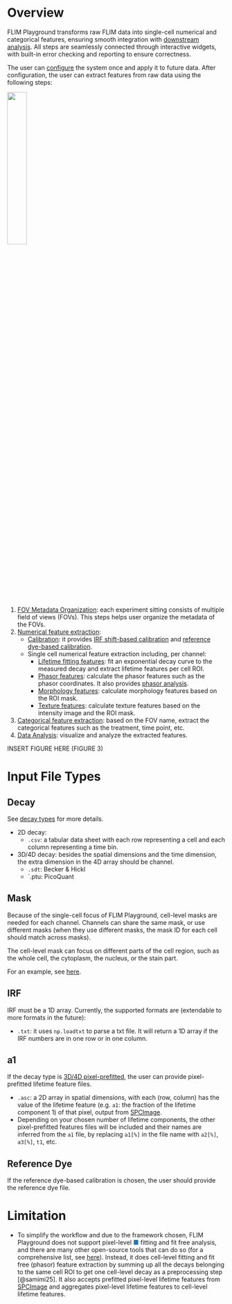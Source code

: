 # Overview

FLIM Playground transforms raw FLIM data into single-cell numerical and categorical features, ensuring smooth integration with [downstream analysis](data_analysis.qmd). All steps are seamlessly connected through interactive widgets, with built-in error checking and reporting to ensure correctness.

The user can [configure](data_extraction_config.qmd) the system once and apply it to future data. After configuration, the user can extract features from raw data using the following steps:

![](extraction_ui_shots/extraction_steps.png){width=30% fig-align=center}

1. [FOV Metadata Organization](fov_metadata.qmd): each experiment sitting consists of multiple field of views (FOVs). This steps helps user organize the metadata of the FOVs. 
2. [Numerical feature extraction](numerical_feature_extraction.qmd): 
    - [Calibration](numerical_feature_extraction.qmd#calibration): it provides [IRF shift-based calibration](numerical_feature_extraction.qmd#irf-shift-calibration) and [reference dye-based calibration](numerical_feature_extraction.qmd#reference-dye-calibration). 
    - Single cell numerical feature extraction including, per channel:
        - [Lifetime fitting features](lifetime_fit.qmd): fit an exponential decay curve to the measured decay and extract lifetime features per cell ROI. 
        - [Phasor features](lifetime_fit_free.qmd): calculate the phasor features such as the phasor coordinates. It also provides [phasor analysis](phasor_analysis.qmd). 
        - [Morphology features](intensity_morphology.qmd): calculate morphology features based on the ROI mask. 
        - [Texture features](intensity_texture.qmd): calculate texture features based on the intensity image and the ROI mask. 
3. [Categorical feature extraction](categorical_feature_extraction.qmd): based on the FOV name, extract the categorical features such as the treatment, time point, etc. 
4. [Data Analysis](data_analysis.qmd): visualize and analyze the extracted features. 

INSERT FIGURE HERE (FIGURE 3)

# Input File Types

## Decay

See [decay types](data_extraction_config.qmd#decay-types) for more details. 

- 2D decay: 
    - `.csv`: a tabular data sheet with each row representing a cell and each column representing a time bin. 
- 3D/4D decay: besides the spatial dimensions and the time dimension, the extra dimension in the 4D array should be channel.
    - `.sdt`: Becker & Hickl
    - `.ptu: PicoQuant

## Mask

Because of the single-cell focus of FLIM Playground, cell-level masks are needed for each channel. Channels can share the same mask, or use different masks (when they use different masks, the mask ID for each cell should match across masks). 

The cell-level mask can focus on different parts of the cell region, such as the whole cell, the cytoplasm, the nucleus, or the stain part. 

For an example, see [here](data_extraction_config.qmd#file-suffix). 

## IRF 
IRF must be a 1D array. Currently, the supported formats are (extendable to more formats in the future):

- `.txt`: it uses `np.loadtxt` to parse a txt file. It will return a 1D array if the IRF numbers are in one row or in one column.  

## a1
If the decay type is [3D/4D pixel-prefitted](data_extraction_config.qmd#3d4d-pixel-prefitted), the user can provide pixel-prefitted lifetime feature files. 

- `.asc`: a 2D array in spatial dimensions, with each (row, column) has the value of the lifetime feature (e.g. `a1`: the fraction of the lifetime component 1) of that pixel, output from [SPCImage](https://www.becker-hickl.com/products/spcimage/). 
- Depending on your chosen number of lifetime components, the other pixel-prefitted features files will be included and their names are inferred from the `a1` file, by replacing `a1[%]` in the file name with `a2[%]`, `a3[%]`, `t1`, etc. 

## Reference Dye
If the reference dye-based calibration is chosen, the user should provide the reference dye file. 

# Limitation

- To simplify the workflow and due to the framework chosen, FLIM Playground does not support pixel-level <span style="color: #1f77b4;">■</span> fitting and fit free analysis, and there are many other open-source tools that can do so (for a comprehensive list, see [here](https://www.phasorpy.org/docs/stable/phasor_approach/#software)). Instead, it does cell-level fitting and fit free (phasor) feature extraction by summing up all the decays belonging to the same cell ROI to get one cell-level decay as a preprocessing step [@samimi25]. It also accepts prefitted pixel-level lifetime features from [SPCImage](https://www.becker-hickl.com/products/spcimage/) and aggregates pixel-level lifetime features to cell-level lifetime features. 
